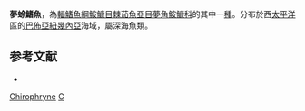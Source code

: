 {{Speciesbox
| taxon = Chirophryne xenolophus
| status = NE
| status_system = IUCN3.1
| binomial_authority = [[Regan|Regan]] & [[Trewavas|Trewavas]], 1932
}}

'''夢蜍鰭魚'''，為[[輻鰭魚綱|輻鰭魚綱]][[鮟鱇目|鮟鱇目]][[棘茄魚亞目|棘茄魚亞目]][[夢角鮟鱇科|夢角鮟鱇科]]的其中一[[種|種]]。分布於西[[太平洋|太平洋]]區的[[巴佈亞紐幾內亞|巴佈亞紐幾內亞]]海域，屬深海魚類。

==参考文献==
*{{FishBase_species|genus=Chirophryne|species=xenolophus|year=2011|month=12}}

{{taxonbar}}
[[Category:夢角鮟鱇科|Chirophryne]]
[[Category:1932年描述的魚類|C]]